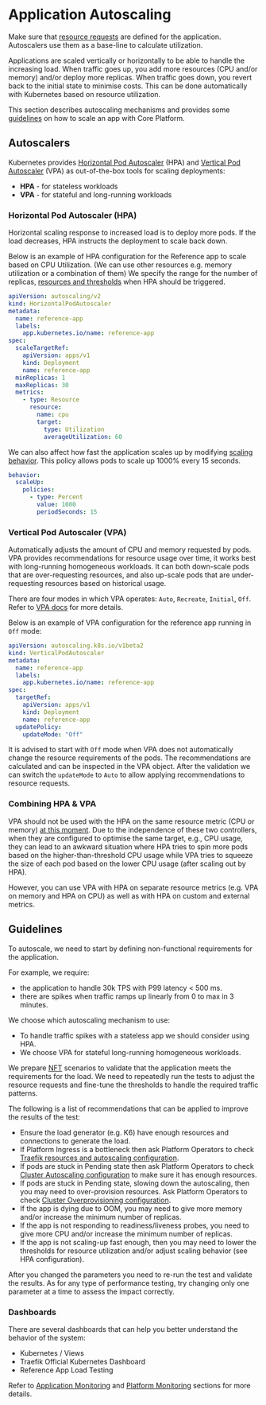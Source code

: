 
# Application Autoscaling


<Callout>

Make sure that [resource requests](/reference/resources) are defined for the application. Autoscalers use them as a base-line to calculate utilization.

</Callout>

Applications are scaled vertically or horizontally to be able to handle the increasing load.
When traffic goes up, you add more resources (CPU and/or memory) and/or deploy more replicas.
When traffic goes down, you revert back to the initial state to minimise costs.
This can be done automatically with Kubernetes based on resource utilization.

This section describes autoscaling mechanisms and provides some [guidelines](#guidelines) on how to scale an app with Core Platform.

## Autoscalers

Kubernetes provides [Horizontal Pod Autoscaler](https://kubernetes.io/docs/tasks/run-application/horizontal-pod-autoscale/) (HPA) and [Vertical Pod Autoscaler](https://github.com/kubernetes/autoscaler/tree/master/vertical-pod-autoscaler) (VPA) as out-of-the-box tools for scaling deployments:

- **HPA** - for stateless workloads
- **VPA** - for stateful and long-running workloads

### Horizontal Pod Autoscaler (HPA)

Horizontal scaling response to increased load is to deploy more pods.
If the load decreases, HPA instructs the deployment to scale back down.

Below is an example of HPA configuration for the Reference app to scale based on CPU Utilization. (We can use other resources e.g. memory utilization or a combination of them)
We specify the range for the number of replicas, [resources and thresholds](https://kubernetes.io/docs/tasks/run-application/horizontal-pod-autoscale/#support-for-resource-metrics) when HPA should be triggered.

```yaml
apiVersion: autoscaling/v2
kind: HorizontalPodAutoscaler
metadata:
  name: reference-app
  labels:
    app.kubernetes.io/name: reference-app
spec:
  scaleTargetRef:
    apiVersion: apps/v1
    kind: Deployment
    name: reference-app
  minReplicas: 1
  maxReplicas: 30
  metrics:
    - type: Resource
      resource:
        name: cpu
        target:
          type: Utilization
          averageUtilization: 60
```

We can also affect how fast the application scales up by modifying [scaling behavior](https://kubernetes.io/docs/tasks/run-application/horizontal-pod-autoscale/#configurable-scaling-behavior). This policy allows pods to scale up 1000% every 15 seconds.

```yaml
behavior:
  scaleUp:
    policies:
      - type: Percent
        value: 1000
        periodSeconds: 15
```

### Vertical Pod Autoscaler (VPA)

Automatically adjusts the amount of CPU and memory requested by pods.
VPA provides recommendations for resource usage over time, it works best with long-running homogeneous workloads.
It can both down-scale pods that are over-requesting resources, and also up-scale pods that are under-requesting resources based on historical usage.

There are four modes in which VPA operates: `Auto`, `Recreate`, `Initial`, `Off`. Refer to [VPA docs](https://github.com/kubernetes/autoscaler/tree/master/vertical-pod-autoscaler#quick-start) for more details.

Below is an example of VPA configuration for the reference app running in `Off` mode:

```yaml
apiVersion: autoscaling.k8s.io/v1beta2
kind: VerticalPodAutoscaler
metadata:
  name: reference-app
  labels:
    app.kubernetes.io/name: reference-app
spec:
  targetRef:
    apiVersion: apps/v1
    kind: Deployment
    name: reference-app
  updatePolicy:
    updateMode: "Off"
```

It is advised to start with `Off` mode when VPA does not automatically change the resource requirements of the pods.
The recommendations are calculated and can be inspected in the VPA object.
After the validation we can switch the `updateMode` to `Auto` to allow applying recommendations to resource requests.

### Combining HPA & VPA

VPA should not be used with the HPA on the same resource metric (CPU or memory) [at this moment](https://github.com/kubernetes/autoscaler/blob/master/multidimensional-pod-autoscaler/AEP.md).
Due to the independence of these two controllers, when they are configured to optimise the same target, e.g., CPU usage, they can lead to an awkward situation where HPA tries to spin more pods based on the higher-than-threshold CPU usage while VPA tries to squeeze the size of each pod based on the lower CPU usage (after scaling out by HPA).

However, you can use VPA with HPA on separate resource metrics (e.g. VPA on memory and HPA on CPU) as well as with HPA on custom and external metrics.

## Guidelines

To autoscale, we need to start by defining non-functional requirements for the application.

For example, we require:

- the application to handle 30k TPS with P99 latency < 500 ms.
- there are spikes when traffic ramps up linearly from 0 to max in 3 minutes.

We choose which autoscaling mechanism to use:

- To handle traffic spikes with a stateless app we should consider using HPA.
- We choose VPA for stateful long-running homogeneous workloads.

We prepare [NFT](../p2p/fast-feedback/p2p-nft) scenarios to validate that the application meets the requirements for the load.
We need to repeatedly run the tests to adjust the resource requests and fine-tune the thresholds to handle the required traffic patterns.

The following is a list of recommendations that can be applied to improve the results of the test:

- Ensure the load generator (e.g. K6) have enough resources and connections to generate the load.
- If Platform Ingress is a bottleneck then ask Platform Operators to check [Traefik resources and autoscaling configuration](../platform/platform-ingress#autoscaling).
- If pods are stuck in Pending state then ask Platform Operators to check [Cluster Autoscaling configuration](../platform/cluster-autoscaling) to make sure it has enough resources.
- If pods are stuck in Pending state, slowing down the autoscaling, then you may need to over-provision resources. Ask Platform Operators to check [Cluster Overprovisioning configuration](../platform/cluster-autoscaling#cluster-overprovisioning).
- If the app is dying due to OOM, you may need to give more memory and/or increase the minimum number of replicas.
- If the app is not responding to readiness/liveness probes, you need to give more CPU and/or increase the minimum number of replicas.
- If the app is not scaling-up fast enough, then you may need to lower the thresholds for resource utilization and/or adjust scaling behavior (see HPA configuration).

After you changed the parameters you need to re-run the test and validate the results.
As for any type of performance testing, try changing only one parameter at a time to assess the impact correctly.

### Dashboards

There are several dashboards that can help you better understand the behavior of the system:

- Kubernetes / Views
- Traefik Official Kubernetes Dashboard
- Reference App Load Testing

Refer to [Application Monitoring](/app/app-monitoring) and [Platform Monitoring](../platform/platform-monitoring) sections for more details.
